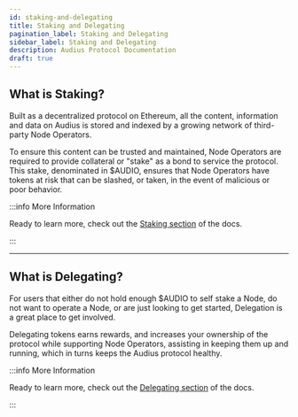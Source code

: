 ```yaml
---
id: staking-and-delegating
title: Staking and Delegating
pagination_label: Staking and Delegating
sidebar_label: Staking and Delegating
description: Audius Protocol Documentation
draft: true
---
```


## What is Staking?

Built as a decentralized protocol on Ethereum, all the content, information and data on Audius is
stored and indexed by a growing network of third-party Node Operators.

To ensure this content can be trusted and maintained, Node Operators are required to provide
collateral or "stake" as a bond to service the protocol. This stake, denominated in $AUDIO, ensures
that Node Operators have tokens at risk that can be slashed, or taken, in the event of malicious or
poor behavior.

:::info More Information

Ready to learn more, check out the [Staking section](/node-operator/staking/stake) of the docs.

:::

---

## What is Delegating?

For users that either do not hold enough $AUDIO to self stake a Node, do not want to operate a Node,
or are just looking to get started, Delegation is a great place to get involved.

Delegating tokens earns rewards, and increases your ownership of the protocol while supporting Node
Operators, assisting in keeping them up and running, which in turns keeps the Audius protocol
healthy.

:::info More Information

Ready to learn more, check out the [Delegating section](/node-operator/staking/delegate) of the
docs.

:::
